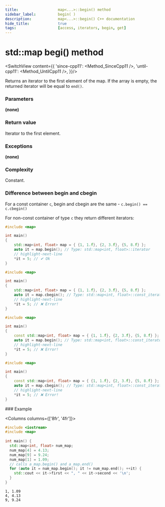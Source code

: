 ```yaml
---
title:					map<...>::begin() method
sidebar_label:			begin( )
description:			map<...>::begin() C++ documentation
hide_title:				true
tags:					[access, iterators, begin, get]
---
```



<!-- Terms -->

<!----------------- Codes ---------------------->

<!-- begin -->


# std::map begi() method

<SwitchView content={{
		'since-cpp11': <Method_SinceCpp11 />,
		'until-cpp11': <Method_UntilCpp11 />,
	}}/>

Returns an <Tooltip title={Term_ContAlias_Iterator}>iterator</Tooltip> to the first element of the map.
If the array is empty, the returned iterator will be equal to `end()`.

### Parameters

**(none)**

### Return value

Iterator to the first element.

### Exceptions

**(none)**

### Complexity

Constant.

### Difference between begin and cbegin

For a const container `c`, begin and cbegin are the same - `c.begin() == c.cbegin()`

For non-const container of type `c` they return different iterators:

<Tabs>
<TabItem value="non-const-container" label="Non const container" default>

<Tabs>
<TabItem value="begin" label="begin" default>

```cpp
#include <map>

int main()
{
    std::map<int, float> map = { {1, 1.f}, {2, 3.f}, {5, 8.f} };
    auto it = map.begin(); // Type: std::map<int, float>::iterator
    // highlight-next-line
    *it = 5; // ✔ Ok
}
```

</TabItem>
<TabItem value="cbegin" label="cbegin" default>

```cpp
#include <map>

int main()
{
    std::map<int, float> map = { {1, 1.f}, {2, 3.f}, {5, 8.f} };
    auto it = map.cbegin(); // Type: std::map<int, float>::const_iterator
    // highlight-next-line
    *it = 5; // ❌ Error! 
}
```

</TabItem>
</Tabs>

</TabItem>
<TabItem value="const-container" label="Const container">

<Tabs>
<TabItem value="begin" label="begin" default>

```cpp
#include <map>

int main()
{
    const std::map<int, float> map = { {1, 1.f}, {2, 3.f}, {5, 8.f} };
    auto it = map.begin(); // Type: std::map<int, float>::const_iterator
    // highlight-next-line
    *it = 5; // ❌ Error! 
}
```

</TabItem>
<TabItem value="cbegin" label="cbegin" default>

```cpp
#include <map>

int main()
{
    const std::map<int, float> map = { {1, 1.f}, {2, 3.f}, {5, 8.f} };
    auto it = map.cbegin(); // Type: std::map<int, float>::const_iterator
    // highlight-next-line
    *it = 5; // ❌ Error! 
}
```

</TabItem>
</Tabs>

</TabItem>
</Tabs>
### Example

<Columns columns={['8fr', '4fr']}>
<div>

```cpp title='Main.cpp' showLineNumbers
#include <iostream>
#include <map>
 
int main() {
  std::map<int, float> num_map;
  num_map[4] = 4.13;
  num_map[9] = 9.24;
  num_map[1] = 1.09;
  // calls a_map.begin() and a_map.end()
  for (auto it = num_map.begin(); it != num_map.end(); ++it) {
    std::cout << it->first << ", " << it->second << '\n';
  }
}
```

</div>
<div>

```plaintext title="Output"
1, 1.09
4, 4.13
9, 9.24
```

</div>
</Columns>